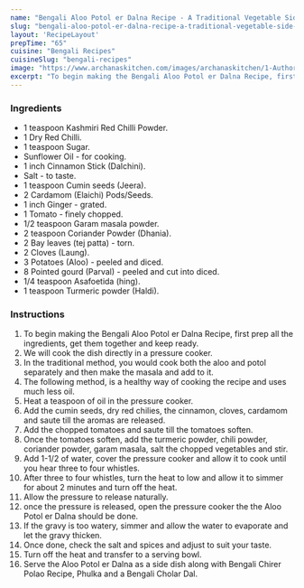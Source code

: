 ---
name: "Bengali Aloo Potol er Dalna Recipe - A Traditional Vegetable Side Dish"
slug: "bengali-aloo-potol-er-dalna-recipe-a-traditional-vegetable-side-dish"
layout: 'RecipeLayout'
prepTime: "65"
cuisine: "Bengali Recipes"
cuisineSlug: "bengali-recipes"
image: "https://www.archanaskitchen.com/images/archanaskitchen/1-Author/Baisali_Mukherjee/Bengali_Alu_Potol_er_Dalna_Recipe_-_A_Traditional_Vegetable_Side_Dish-1.jpg"
excerpt: "To begin making the Bengali Aloo Potol er Dalna Recipe, first prep all the ingredients, get them together and keep ready"
---

### Ingredients

- 1 teaspoon Kashmiri Red Chilli Powder.
- 1 Dry Red Chilli.
- 1 teaspoon Sugar.
- Sunflower Oil - for cooking.
- 1 inch Cinnamon Stick (Dalchini).
- Salt - to taste.
- 1 teaspoon Cumin seeds (Jeera).
- 2 Cardamom (Elaichi) Pods/Seeds.
- 1 inch Ginger - grated.
- 1 Tomato - finely chopped.
- 1/2 teaspoon Garam masala powder.
- 2 teaspoon Coriander Powder (Dhania).
- 2 Bay leaves (tej patta) - torn.
- 2 Cloves (Laung).
- 3 Potatoes (Aloo) - peeled and diced.
- 8 Pointed gourd (Parval) - peeled and cut into diced.
- 1/4 teaspoon Asafoetida (hing).
- 1 teaspoon Turmeric powder (Haldi).

### Instructions

1. To begin making the Bengali Aloo Potol er Dalna Recipe, first prep all the ingredients, get them together and keep ready.
1. We will cook the dish directly in a pressure cooker.
1. In the traditional method, you would cook both the aloo and potol separately and then make the masala and add to it.
1. The following method, is a healthy way of cooking the recipe and uses much less oil.
1. Heat a teaspoon of oil in the pressure cooker.
1. Add the cumin seeds, dry red chilies, the cinnamon, cloves, cardamom and saute till the aromas are released.
1. Add the chopped tomatoes and saute till the tomatoes soften.
1. Once the tomatoes soften, add the turmeric powder, chili powder, coriander powder, garam masala, salt the chopped vegetables and stir.
1. Add 1-1/2 of water, cover the pressure cooker and allow it to cook until you hear three to four whistles.
1. After three to four whistles, turn the heat to low and allow it to simmer for about 2 minutes and turn off the heat.
1. Allow the pressure to release naturally.
1. once the pressure is released, open the pressure cooker the the Aloo Potol er Dalna should be done.
1. If the gravy is too watery, simmer and allow the water to evaporate and let the gravy thicken.
1. Once done, check the salt and spices and adjust to suit your taste.
1. Turn off the heat and transfer to a serving bowl.
1. Serve the Aloo Potol er Dalna as a side dish along with Bengali Chirer Polao Recipe, Phulka and a Bengali Cholar Dal.
